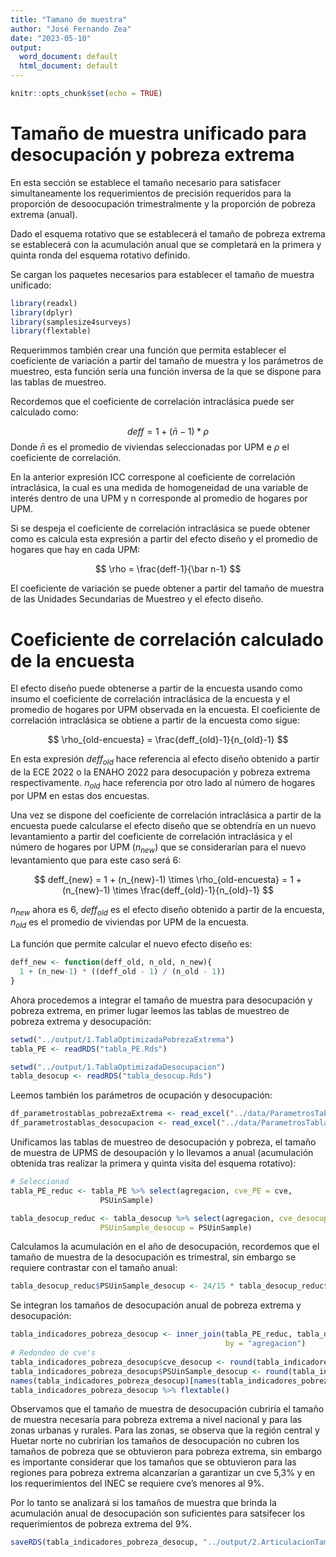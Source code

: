 ---
title: "Tamano de muestra"
author: "José Fernando Zea"
date: "2023-05-10"
output:
  word_document: default
  html_document: default
---

```{r setup, include=FALSE}
knitr::opts_chunk$set(echo = TRUE)
```

# Tamaño de muestra unificado para desocupación y pobreza extrema

En esta sección se establece el tamaño necesario para satisfacer simultaneamente los requerimientos de precisión  requeridos para la proporción de desoocupación trimestralmente y la proporción de pobreza extrema (anual).

Dado el esquema rotativo que se establecerá el tamaño de pobreza extrema se establecerá con la acumulación anual que se completará en la primera y quinta ronda del esquema rotativo definido.

Se cargan los paquetes necesarios para  establecer el tamaño de muestra unificado:


```{r, warning=FALSE, message=FALSE}
library(readxl)
library(dplyr)
library(samplesize4surveys)
library(flextable)
```

Requerimmos también crear una función que permita establecer el coeficiente de variación a partir del tamaño de muestra y los parámetros de muestreo, esta función sería una función inversa de la que se dispone para las tablas de muestreo.

Recordemos que el coeficiente de correlación intraclásica puede ser calculado como:

$$
deff = 1 + (\bar n-1) * \rho 
$$
Donde $\bar n$ es el promedio de viviendas seleccionadas por UPM e $\rho$  el coeficiente de correlación.

En la anterior expresión ICC correspone al coeficiente de correlación intraclásica, la cual es una medida de homogeneidad de una variable de interés dentro de una UPM y n corresponde al promedio de hogares por UPM.

Si se despeja el coeficiente de correlación intraclásica se puede obtener como es calcula esta expresión a partir del efecto diseño y el promedio de hogares que hay en cada UPM:

$$
\rho = \frac{deff-1}{\bar n-1}
$$

El coeficiente de variación se puede obtener a partir del tamaño de muestra de las Unidades Secundarias de Muestreo y el efecto diseño.

# Coeficiente de correlación calculado de la encuesta

El efecto diseño puede obtenerse a partir de la encuesta usando como insumo el coeficiente de correlación intraclásica de la encuesta y el promedio de hogares por UPM observada en la encuesta. El coeficiente de correlación intraclásica se obtiene a partir de la encuesta como sigue:


$$
\rho_{old-encuesta} = \frac{deff_{old}-1}{n_{old}-1}
$$


En esta expresión $deff_{old}$ hace referencia al efecto diseño obtenido a partir de la ECE 2022 o la ENAHO 2022 para desocupación y pobreza extrema respectivamente.
$n_{old}$ hace referencia por otro lado al número de hogares por UPM en estas dos encuestas.

Una vez se dispone del coeficiente de correlación intraclásica a partir de la encuesta puede calcularse el efecto diseño que se obtendría en un nuevo levantamiento a partir del coeficiente de correlación intraclásica y el número de hogares por UPM ($n_{new}$) que se considerarían para el nuevo levantamiento que para este caso será 6:


$$
deff_{new} = 1 + (n_{new}-1) \times \rho_{old-encuesta} = 1 + (n_{new}-1) \times \frac{deff_{old}-1}{n_{old}-1} 
$$

$n_{new}$ ahora es 6, $deff_{old}$ es el efecto diseño obtenido a partir de la encuesta, 
$n_{old}$ es el promedio de viviendas por UPM de la encuesta.

La función que permite calcular el nuevo efecto diseño es:

```{r}
deff_new <- function(deff_old, n_old, n_new){
  1 + (n_new-1) * ((deff_old - 1) / (n_old - 1)) 
}
```

Ahora procedemos a integrar el tamaño de muestra para desocupación y pobreza extrema, en primer lugar leemos las tablas de muestreo de pobreza extrema y desocupación:

```{r}
setwd("../output/1.TablaOptimizadaPobrezaExtrema")
tabla_PE <- readRDS("tabla_PE.Rds")
```

```{r}
setwd("../output/1.TablaOptimizadaDesocupacion")
tabla_desocup <- readRDS("tabla_desocup.Rds")
```

Leemos también los parámetros de ocupación y desocupación:


```{r}
df_parametrostablas_pobrezaExtrema <- read_excel("../data/ParametrosTablasMuestreo_PobrezaExtrema.xlsx")
df_parametrostablas_desocupacion <- read_excel("../data/ParametrosTablasMuestreo_Desempleo.xlsx") 
```


Unificamos las tablas de muestreo de desocupación y pobreza, el tamaño de muestra de UPMS de desoupación y lo llevamos a anual (acumulación obtenida tras realizar la primera y quinta visita del esquema rotativo):

```{r}
# Seleccionad
tabla_PE_reduc <- tabla_PE %>% select(agregacion, cve_PE = cve, 
                    PSUinSample)

tabla_desocup_reduc <- tabla_desocup %>% select(agregacion, cve_desocup = cve, 
                    PSUinSample_desocup = PSUinSample)

```

Calculamos la acumulación en el año de desocupación, recordemos que el tamaño de muestra de la desocupación es trimestral, sin embargo se requiere contrastar con el tamaño anual:

```{r}
tabla_desocup_reduc$PSUinSample_desocup <- 24/15 * tabla_desocup_reduc$PSUinSample_desocup
```


Se integran los tamaños de desocupación anual de pobreza extrema y desocupación:

```{r}
tabla_indicadores_pobreza_desocup <- inner_join(tabla_PE_reduc, tabla_desocup_reduc,
                                                by = "agregacion")
# Redondeo de cve's
tabla_indicadores_pobreza_desocup$cve_desocup <- round(tabla_indicadores_pobreza_desocup$cve_desocup, 3)
tabla_indicadores_pobreza_desocup$PSUinSample_desocup <- round(tabla_indicadores_pobreza_desocup$PSUinSample_desocup,0)
names(tabla_indicadores_pobreza_desocup)[names(tabla_indicadores_pobreza_desocup) == "PSUinSample"] <- "PSUinSample_PE"
tabla_indicadores_pobreza_desocup %>% flextable()
```


Observamos que el tamaño de muestra de desocupación cubriría el tamaño de muestra necesaria para pobreza extrema a nivel nacional y para las zonas urbanas y rurales.
Para las zonas, se observa que la región central y Huetar norte no cubrirían los tamaños de desocupación no cubren los tamaños de pobreza que se obtuvieron para pobreza extrema, sin embargo es importante considerar que los tamaños que se obtuvieron para las regiones para pobreza extrema alcanzarían a garantizar un cve 5,3% y en los requerimientos del INEC se requiere cve's menores al 9%.

Por lo tanto se analizará si los tamaños de muestra que brinda la acumulación anual de desocupación son suficientes para satsifecer los requerimientos de pobreza extrema del 9%.


```{r}
saveRDS(tabla_indicadores_pobreza_desocup, "../output/2.ArticulacionTamMuestra/tabla_indicadores_pobreza_desocup.Rds")
```


```{r}

```

